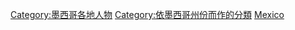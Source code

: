 {{commonscat|People of Mexico by state}}
[[Category:墨西哥各地人物|Category:墨西哥各地人物]]
[[Category:依墨西哥州份而作的分類|Category:依墨西哥州份而作的分類]]
[[Category:依一級行政區劃分的人物|Mexico]]